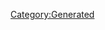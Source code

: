 {{Texts/Music
 |ID=74
 |MusicName=永遠
 |OfficialName=永遠
 |VocalName=シェリル・ノーム starring May'n
 |VocalNameLF=シェリル・ノーム starring May'n
 |Description=作品：劇場版マクロスF〜イツワリノウタヒメ〜<br/><br/>歌手：シェリル・ノーム starring May'n<br/><br/>作詞：Gabriela Robin<br/>作曲：菅野よう子
 |BuyURL=https://recochoku.jp/song/S20279295/single?ds=34296067
 |StoryDesc=
 |StoryTitle=
 |BannerId=0
 |AnmStoreURL=
}}
[[Category:Generated]]
